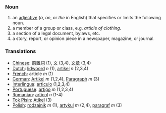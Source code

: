 ===Noun===

# an [[adjective]] (''a'', ''an'', or ''the'' in English) that specifies or limits the following noun.
# a member of a group or class, e.g. ''article of clothing''.
# a section of a legal document, bylaws, etc.
# a story, report, or opinion piece in a newspaper, magazine, or journal.

===Translations===
*[[Chinese]]: [[前置詞]] (1), [[文]] (3,4), [[文章]] (3,4)
*[[Dutch]]: [[lidwoord]] ''n'' (1), [[artikel]] ''n'' (2,3,4)
*[[French]]: article ''m'' (1)
*[[German]]: [[Artikel]] ''m'' (1,2,4), [[Paragraph]] ''m'' (3)
*[[Interlingua]]: [[articulo]] (1,2,3,4)
*[[Portuguese]]: [[artigo]] ''m'' (1,2,3,4)
*[[Romanian]]: [[articol]] ''n'' (1-4)
*[[Tok Pisin]]: [[Atikel]] (3)
*[[Polish]]: [[rodzajnik]] ''m'' (1), [[artykul]] ''m'' (2,4), [[paragraf]] ''m'' (3)